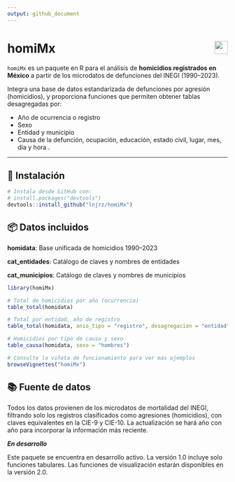 ```yaml
---
output: github_document
---
```


# homiMx <img src="https://img.shields.io/badge/INEGI-based-blue" align="right" height="30"/>

`homiMx` es un paquete en R para el análisis de **homicidios registrados en México** a partir de los microdatos de defunciones del INEGI (1990–2023).  

Integra una base de datos estandarizada de defunciones por agresión (homicidios), y proporciona funciones que permiten obtener tablas desagregadas por:

- Año de ocurrencia o registro  
- Sexo  
- Entidad y municipio  
- Causa de la defunción, ocupación, educación, estado civil, lugar, mes, día y hora . 

---

## 🚀 Instalación

```r
# Instala desde GitHub con:
# install.packages("devtools")
devtools::install_github("lnjrz/homiMx")
```

## 📦 Datos incluidos
__homidata__: Base unificada de homicidios 1990–2023

__cat_entidades__: Catálogo de claves y nombres de entidades

__cat_municipios__: Catálogo de claves y nombres de municipios

```r
library(homiMx)

# Total de homicidios por año (ocurrencia)
table_total(homidata)

# Total por entidad, año de registro
table_total(homidata, anio_tipo = "registro", desagregacion = "entidad")

# Homicidios por tipo de causa y sexo
table_causa(homidata, sexo = "hombres")

# Consulte la viñeta de funcionamiento para ver más ejemplos
browseVignettes("homiMx")

```
## 📚 Fuente de datos

Todos los datos provienen de los microdatos de mortalidad del INEGI, filtrando solo los registros clasificados como agresiones (homicidios), con claves equivalentes en la CIE-9 y CIE-10. La actualización se hará año con año para incorporar la información más reciente.

__*En desarrollo*__

Este paquete se encuentra en desarrollo activo. La versión 1.0 incluye solo funciones tabulares. Las funciones de visualización estarán disponibles en la versión 2.0.



